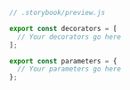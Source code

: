 ```js
// .storybook/preview.js

export const decorators = [
  // Your decorators go here
];

export const parameters = {
  // Your parameters go here
};
```
